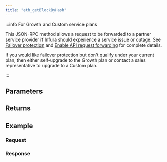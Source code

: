 ```yaml
---
title: "eth_getBlockByHash"
---
```




<Description />

:::info For Growth and Custom service plans

This JSON-RPC method allows a request to be forwarded to a partner service provider if Infura should
experience a service issue or outage. See [Failover protection](../../../concepts/failover-protection.md)
and [Enable API request forwarding](../../../how-to/enable-api-forwarding.md)
for complete details.

If you would like failover protection but don't qualify under your current plan, then either
self-upgrade to the Growth plan or contact a sales representative to upgrade to a Custom plan.

:::

## Parameters


<Params />

## Returns


<Returns />

## Example


<Example />

### Request


<Request />

### Response


<Response />
